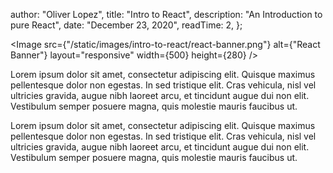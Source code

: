 
  author: "Oliver Lopez",
  title: "Intro to React",
  description: "An Introduction to pure React",
  date: "December 23, 2020",
  readTime: 2,
};


<Image
  src={"/static/images/intro-to-react/react-banner.png"}
  alt={"React Banner"}
  layout="responsive"
  width={500}
  height={280}
/>

<p className="text-md text-left leading-relaxed text-gray-700 dark:text-white">
  Lorem ipsum dolor sit amet, consectetur adipiscing elit. Quisque maximus
  pellentesque dolor non egestas. In sed tristique elit. Cras vehicula, nisl vel
  ultricies gravida, augue nibh laoreet arcu, et tincidunt augue dui non elit.
  Vestibulum semper posuere magna, quis molestie mauris faucibus ut.
</p>

<p className="text-md text-left leading-relaxed text-gray-700 dark:text-white">
  Lorem ipsum dolor sit amet, consectetur adipiscing elit. Quisque maximus
  pellentesque dolor non egestas. In sed tristique elit. Cras vehicula, nisl vel
  ultricies gravida, augue nibh laoreet arcu, et tincidunt augue dui non elit.
  Vestibulum semper posuere magna, quis molestie mauris faucibus ut.
</p>

